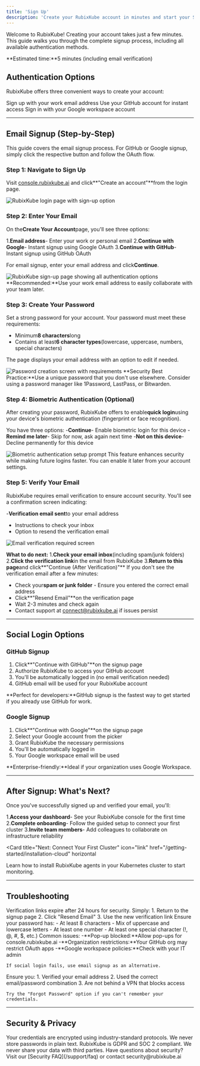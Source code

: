 ```yaml
---
title: 'Sign Up'
description: 'Create your RubixKube account in minutes and start your Site Reliability Intelligence journey'
---
```


Welcome to RubixKube! Creating your account takes just a few minutes. This guide walks you through the complete signup process, including all available authentication methods.

<Info>
**Estimated time:**5 minutes (including email verification)
</Info>

## Authentication Options

RubixKube offers three convenient ways to create your account:

<CardGroup cols={3}>
  <Card title="Email" icon="envelope">
    Sign up with your work email address
  </Card>
  <Card title="GitHub" icon="github">
    Use your GitHub account for instant access
  </Card>
  <Card title="Google" icon="google">
    Sign in with your Google workspace account
  </Card>
</CardGroup>

---

## Email Signup (Step-by-Step)

This guide covers the email signup process. For GitHub or Google signup, simply click the respective button and follow the OAuth flow.

### Step 1: Navigate to Sign Up

Visit [console.rubixkube.ai](https://console.rubixkube.ai) and click**"Create an account"**from the login page.

<Frame>
  <img
    style={{ borderRadius: '0.5rem' }}
    src="/images/getting-started/login-page.png"
    alt="RubixKube login page with sign-up option"
  />
</Frame>

### Step 2: Enter Your Email

On the**Create Your Account**page, you'll see three options:

1.**Email address**- Enter your work or personal email
2.**Continue with Google**- Instant signup using Google OAuth
3.**Continue with GitHub**- Instant signup using GitHub OAuth

For email signup, enter your email address and click**Continue**.

<Frame>
  <img
    style={{ borderRadius: '0.5rem' }}
    src="/images/getting-started/signup-01-create-account.png"
    alt="RubixKube sign-up page showing all authentication options"
  />
</Frame>

<Tip>
**Recommended:**Use your work email address to easily collaborate with your team later.
</Tip>

### Step 3: Create Your Password

Set a strong password for your account. Your password must meet these requirements:

- Minimum**8 characters**long
- Contains at least**6 character types**(lowercase, uppercase, numbers, special characters)

The page displays your email address with an option to edit if needed.

<Frame>
  <img
    style={{ borderRadius: '0.5rem' }}
    src="/images/getting-started/signup-03-create-password.png"
    alt="Password creation screen with requirements"
  />
</Frame>

<Warning>
**Security Best Practice:**Use a unique password that you don't use elsewhere. Consider using a password manager like 1Password, LastPass, or Bitwarden.
</Warning>

### Step 4: Biometric Authentication (Optional)

After creating your password, RubixKube offers to enable**quick login**using your device's biometric authentication (fingerprint or face recognition).

You have three options:
-**Continue**- Enable biometric login for this device
-**Remind me later**- Skip for now, ask again next time
-**Not on this device**- Decline permanently for this device

<Frame>
  <img
    style={{ borderRadius: '0.5rem' }}
    src="/images/getting-started/signup-05-biometric-setup.png"
    alt="Biometric authentication setup prompt"
  />
</Frame>

<Note>
This feature enhances security while making future logins faster. You can enable it later from your account settings.
</Note>

### Step 5: Verify Your Email

RubixKube requires email verification to ensure account security. You'll see a confirmation screen indicating:

-**Verification email sent**to your email address
-  Instructions to check your inbox
-  Option to resend the verification email

<Frame>
  <img
    style={{ borderRadius: '0.5rem' }}
    src="/images/getting-started/signup-06-email-verification-required.png"
    alt="Email verification required screen"
  />
</Frame>

**What to do next:**
1.**Check your email inbox**(including spam/junk folders)
2.**Click the verification link**in the email from RubixKube
3.**Return to this page**and click**"Continue (After Verification)"**
<Accordion title="Didn't receive the email?">
  If you don't see the verification email after a few minutes:
  
  - Check your**spam or junk folder**  - Ensure you entered the correct email address
  - Click**"Resend Email"**on the verification page
  - Wait 2-3 minutes and check again
  - Contact support at connect@rubixkube.ai if issues persist
</Accordion>

---

## Social Login Options

### GitHub Signup

1. Click**"Continue with GitHub"**on the signup page
2. Authorize RubixKube to access your GitHub account
3. You'll be automatically logged in (no email verification needed)
4. GitHub email will be used for your RubixKube account

<Tip>
**Perfect for developers:**GitHub signup is the fastest way to get started if you already use GitHub for work.
</Tip>

### Google Signup

1. Click**"Continue with Google"**on the signup page
2. Select your Google account from the picker
3. Grant RubixKube the necessary permissions
4. You'll be automatically logged in
5. Your Google workspace email will be used

<Tip>
**Enterprise-friendly:**Ideal if your organization uses Google Workspace.
</Tip>

---

## After Signup: What's Next?

Once you've successfully signed up and verified your email, you'll:

1.**Access your dashboard**- See your RubixKube console for the first time
2.**Complete onboarding**- Follow the guided setup to connect your first cluster
3.**Invite team members**- Add colleagues to collaborate on infrastructure reliability

<Card
  title="Next: Connect Your First Cluster"
  icon="link"
  href="/getting-started/installation-cloud"
  horizontal
>
  Learn how to install RubixKube agents in your Kubernetes cluster to start monitoring.
</Card>

---

## Troubleshooting

<AccordionGroup>
  <Accordion title="Email verification link expired">
    Verification links expire after 24 hours for security. Simply:
    1. Return to the signup page
    2. Click "Resend Email"
    3. Use the new verification link
  </Accordion>

  <Accordion title="Password doesn't meet requirements">
    Ensure your password has:
    - At least 8 characters
    - Mix of uppercase and lowercase letters
    - At least one number
    - At least one special character (!, @, #, $, etc.)
  </Accordion>

  <Accordion title="OAuth (GitHub/Google) login not working">
    Common issues:
    -**Pop-up blocked:**Allow pop-ups for console.rubixkube.ai
    -**Organization restrictions:**Your GitHub org may restrict OAuth apps
    -**Google workspace policies:**Check with your IT admin
    
    If social login fails, use email signup as an alternative.
  </Accordion>

  <Accordion title="Can't access account after signup">
    Ensure you:
    1. Verified your email address
    2. Used the correct email/password combination
    3. Are not behind a VPN that blocks access
    
    Try the "Forgot Password" option if you can't remember your credentials.
  </Accordion>
</AccordionGroup>

---

## Security & Privacy

<CardGroup cols={2}>
  <Card title="Data Security" icon="shield-halved">
    Your credentials are encrypted using industry-standard protocols. We never store passwords in plain text.
  </Card>
  <Card title="Privacy First" icon="user-shield">
    RubixKube is GDPR and SOC 2 compliant. We never share your data with third parties.
  </Card>
</CardGroup>

<Note>
Have questions about security? Visit our [Security FAQ](/support/faq) or contact security@rubixkube.ai
</Note>
